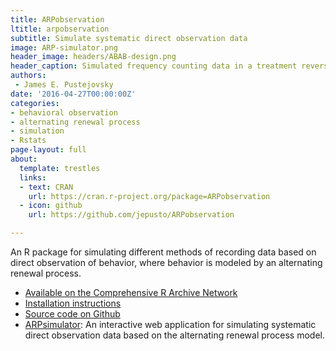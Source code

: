 ```yaml
---
title: ARPobservation
ltitle: arpobservation
subtitle: Simulate systematic direct observation data
image: ARP-simulator.png
header_image: headers/ABAB-design.png
header_caption: Simulated frequency counting data in a treatment reversal design
authors: 
 - James E. Pustejovsky
date: '2016-04-27T00:00:00Z'
categories:
- behavioral observation
- alternating renewal process
- simulation
- Rstats
page-layout: full
about:
  template: trestles
  links:
  - text: CRAN
    url: https://cran.r-project.org/package=ARPobservation
  - icon: github
    url: https://github.com/jepusto/ARPobservation

---
```


An R package for simulating different methods of recording data based on direct observation of behavior, where behavior is modeled by an alternating renewal process.

- [Available on the Comprehensive R Archive Network](https://cran.r-project.org/package=ARPobservation)
- [Installation instructions](/getting-started-with-ARPobservation)
- [Source code on Github](https://github.com/jepusto/ARPobservation)
- [ARPsimulator](https://jepusto.shinyapps.io/ARPsimulator/): An interactive web application for simulating systematic direct observation data based on the alternating renewal process model.

